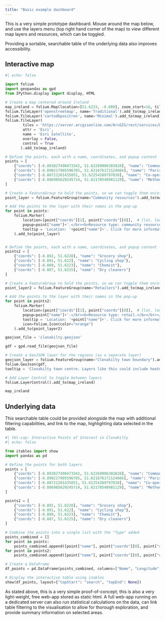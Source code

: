 ```yaml
---
title: "Basic example dashboard"
---
```


This is a very simple prototype dashboard. Mouse around the map below, and use the layers menu (top right hand corner of the map)
to view different map layers and resources, which can be toggled.

Providing a sortable, searchable table of the underlying data also improves accessibility.


::: {.panel-tabset}

## Interactive map
```python
#| echo: false

import folium
import geopandas as gpd
from IPython.display import display, HTML

# Create a map centered around Ireland
map_ireland = folium.Map(location=[51.6223, -8.889], zoom_start=16, tiles=None)  # Clonakilty
folium.TileLayer('openstreetmap', name='Traditional').add_to(map_ireland)
folium.TileLayer('cartodbpositron', name='Minimal').add_to(map_ireland)
folium.TileLayer(
        tiles = 'https://server.arcgisonline.com/ArcGIS/rest/services/World_Imagery/MapServer/tile/{z}/{y}/{x}',
        attr = 'Esri',
        name = 'Esri Satellite',
        overlay = False,
        control = True
       ).add_to(map_ireland)

# Define the points, each with a name, coordinates, and popup content
points = [
    {"coords": [-8.893827490473342, 51.62269906303828], "name": "Community centre"},
    {"coords": [-8.890217905596785, 51.621676172124666], "name": "Parish hall"},
    {"coords": [-8.88721201435851, 51.62254289797838], "name": "Co-operative café"},
    {"coords": [-8.886985629245714, 51.62178548981129], "name": "Methodist hall"}
]

# Create a FeatureGroup to hold the points, so we can toggle them on/off together
point_layer = folium.FeatureGroup(name="Community resources").add_to(map_ireland)

# Add the points to the layer with their names in the pop-up
for point in points:
    folium.Marker(
        location=[point["coords"][1], point["coords"][0]],  # [lat, lon]
        popup=point["name"]+'.</br><b>Resource type: community resource.</b></br></br>More information can go here; this stays open until you exit it.',
        tooltip = 'Location: '+point["name"]+'. Click for more information',
    ).add_to(point_layer)


# Define the points, each with a name, coordinates, and popup content
points2 = [
    {"coords": [-8.892, 51.6228], "name": "Grocery shop"},
    {"coords": [-8.891, 51.622], "name": "Cycling shop"},
    {"coords": [-8.889, 51.6223], "name": "Chemist"},
    {"coords": [-8.887, 51.6215], "name": "Dry cleaners"}
]

# Create a FeatureGroup to hold the points, so we can toggle them on/off together
point_layer2 = folium.FeatureGroup(name="Retailers").add_to(map_ireland)

# Add the points to the layer with their names in the pop-up
for point in points2:
    folium.Marker(
        location=[point["coords"][1], point["coords"][0]],  # [lat, lon]
        popup=point["name"]+'.</br><b>Resource type: retail.</b></br></br>More information can go here; this stays open until you exit it.',
        tooltip = 'Location: '+point["name"]+'. Click for more information',
        icon=folium.Icon(color="orange") 
    ).add_to(point_layer2)

geojson_file = 'clonakilty.geojson'

gdf = gpd.read_file(geojson_file)

# Create a GeoJSON layer for the regions (as a separate layer)
geojson_layer = folium.FeatureGroup(name="Clonakilty town boundary").add_to(map_ireland)
folium.GeoJson(gdf,
tooltip = 'Clonakilty town centre. Layers like this could include heatmaps.',).add_to(geojson_layer)

# Add Layer Control to toggle between layers
folium.LayerControl().add_to(map_ireland)

map_ireland
```

## Underlying data

This searchable table could be provided alongside the map with additional filtering capabilities, and link to the map, highlighting data selected in the table.

```python
#| tbl-cap: Interactive Points of Interest in Clonakilty
#| echo: false

from itables import show
import pandas as pd

# Define the points for both layers
points = [
    {"coords": [-8.893827490473342, 51.62269906303828], "name": "Community centre"},
    {"coords": [-8.890217905596785, 51.621676172124666], "name": "Parish hall"},
    {"coords": [-8.88721201435851, 51.62254289797838], "name": "Co-operative café"},
    {"coords": [-8.886985629245714, 51.62178548981129], "name": "Methodist hall"}
]

points2 = [
    {"coords": [-8.892, 51.6228], "name": "Grocery shop"},
    {"coords": [-8.891, 51.622], "name": "Cycling shop"},
    {"coords": [-8.889, 51.6223], "name": "Chemist"},
    {"coords": [-8.887, 51.6215], "name": "Dry cleaners"}
]

# Combine the points into a single list with the "Type" added
points_combined = []
for point in points:
    points_combined.append([point["name"], point["coords"][0], point["coords"][1], "Community Resources"])
for point in points2:
    points_combined.append([point["name"], point["coords"][0], point["coords"][1], "Retailers"])

# Create a DataFrame
df_points = pd.DataFrame(points_combined, columns=["Name", "Longitude", "Latitude", "Type"])

# Display the interactive table using itables
show(df_points, layout={"topStart": "search", "topEnd": None})
```
:::

As stated above, this is a very simple proof-of-concept; this is also a very light-weight, free web-app stored as static html. A full web-app running on a dedicated server can also run statistical calculations on the data, can link table filtering to the visualisation to allow for thorough exploration, and provide summary information on selected areas.